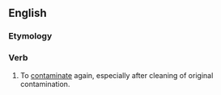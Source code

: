 ==English==

===Etymology===
{{prefix|en|re|contaminate}}

===Verb===
{{en-verb|recontaminat}}

# To [[contaminate]] again, especially after cleaning of original contamination.